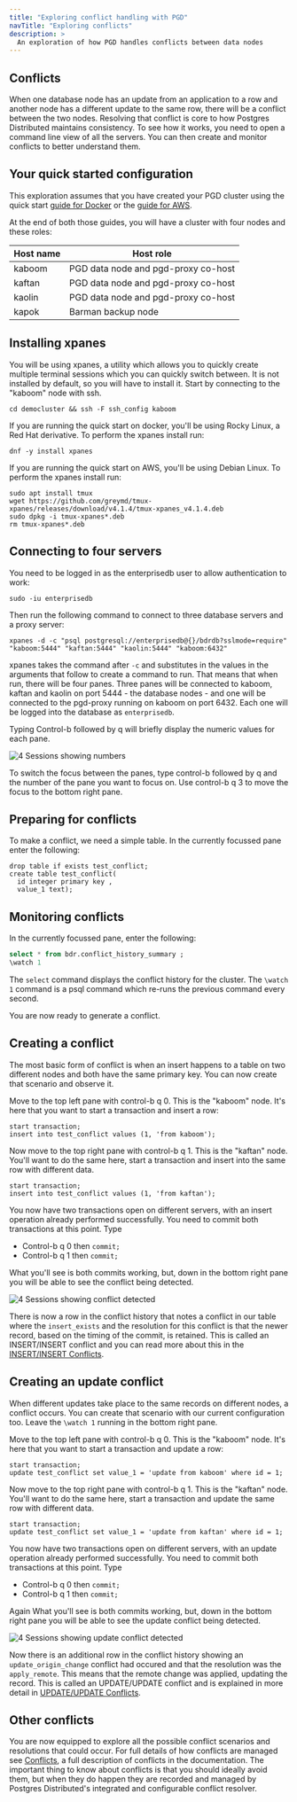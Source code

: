 ```yaml
---
title: "Exploring conflict handling with PGD"
navTitle: "Exploring conflicts"
description: >
  An exploration of how PGD handles conflicts between data nodes
---
```


## Conflicts

When one database node has an update from an application to a row and another node has a different update to the same row, there will be a conflict between the two nodes. Resolving that conflict is core to how Postgres Distributed maintains consistency. To see how it works, you need to open a command line view of all the servers. You can then create and monitor conflicts to better understand them.

## Your quick started configuration

This exploration assumes that you have created your PGD cluster using the quick start [guide for Docker](quick_start_docker) or the [guide for AWS](quick_start_aws).

At the end of both those guides, you will have a cluster with four nodes and these roles:

| Host name  | Host role |
| --------- | ----------------- |
| kaboom | PGD data node and pgd-proxy co-host |
| kaftan | PGD data node and pgd-proxy co-host |
| kaolin | PGD data node and pgd-proxy co-host |
| kapok | Barman backup node |



## Installing xpanes

You will be using xpanes, a utility which allows you to quickly create multiple terminal sessions which you can quickly switch between. It is not installed by default, so you will have to install it. Start by connecting to the "kaboom" node with ssh.

```shell
cd democluster && ssh -F ssh_config kaboom
```

If you are running the quick start on docker, you'll be using Rocky Linux, a Red Hat derivative. To perform the xpanes install run:

```shell
dnf -y install xpanes
```

If you are running the quick start on AWS, you'll be using Debian Linux. To perform the xpanes install run:

```shell
sudo apt install tmux
wget https://github.com/greymd/tmux-xpanes/releases/download/v4.1.4/tmux-xpanes_v4.1.4.deb
sudo dpkg -i tmux-xpanes*.deb
rm tmux-xpanes*.deb
```

## Connecting to four servers

You need to be logged in as the enterprisedb user to allow authentication to work:

```shell
sudo -iu enterprisedb
```

 Then run the following command to connect to three database servers and a proxy server:

```shell
xpanes -d -c "psql postgresql://enterprisedb@{}/bdrdb?sslmode=require" "kaboom:5444" "kaftan:5444" "kaolin:5444" "kaboom:6432"
```

xpanes takes the command after `-c` and substitutes in the values in the arguments that follow to create a command to run. That means that when run, there will be four panes. Three panes will be connected to kaboom, kaftan and kaolin on port 5444 - the database nodes - and one will be connected to the pgd-proxy running on kaboom on port 6432. Each one will be logged into the database as `enterprisedb`.

Typing Control-b followed by q will briefly display the numeric values for each pane.

![4 Sessions showing numbers](images/4sessions.png)

To switch the focus between the panes, type control-b followed by q and the number of the pane you want to focus on. Use control-b q 3 to move the focus to the bottom right pane.


## Preparing for conflicts

To make a conflict, we need a simple table. In the currently focussed pane enter the following:

```
drop table if exists test_conflict;
create table test_conflict(
  id integer primary key ,
  value_1 text);
```

## Monitoring conflicts

In the currently focussed pane, enter the following:

```sql
select * from bdr.conflict_history_summary ;
\watch 1
```

The `select` command displays the conflict history for the cluster. The `\watch 1` command is a psql command which re-runs the previous command every second.

You are now ready to generate a conflict.

## Creating a conflict

The most basic form of conflict is when an insert happens to a table on two different nodes and both have the same primary key. You can now create that scenario and observe it.

Move to the top left pane with control-b q 0. This is the "kaboom" node. It's here that you want to start a transaction and insert a row:

```
start transaction;
insert into test_conflict values (1, 'from kaboom');
```

Now move to the top right pane with control-b q 1. This is the "kaftan" node. You'll want to do the same here, start a transaction and insert into the same row with different data.

```
start transaction;
insert into test_conflict values (1, 'from kaftan');
```

You now have two transactions open on different servers, with an insert operation already performed successfully. You need to commit both transactions at this point. Type 

* Control-b q 0 then `commit;` 
* Control-b q 1 then `commit;`

What you'll see is both commits working, but, down in the bottom right pane you will be able to see the conflict being detected.

![4 Sessions showing conflict detected](images/4sessionsinsertconflict.png)

There is now a row in the conflict history that notes a conflict in our table where the  `insert_exists` and the resolution for this conflict is that the newer record, based on the timing of the commit, is retained. This is called an INSERT/INSERT conflict and you can read more about this in the [INSERT/INSERT Conflicts](../consistency/conflicts/#insertinsert-conflicts).

## Creating an update conflict

When different updates take place to the same records on different nodes, a conflict occurs. You can create that scenario with our current configuration too. Leave the `\watch 1` running in the bottom right pane.

Move to the top left pane with control-b q 0. This is the "kaboom" node. It's here that you want to start a transaction and update a row:

```
start transaction;
update test_conflict set value_1 = 'update from kaboom' where id = 1;
```

Now move to the top right pane with control-b q 1. This is the "kaftan" node. You'll want to do the same here, start a transaction and update the same row with different data.

```
start transaction;
update test_conflict set value_1 = 'update from kaftan' where id = 1;
```

You now have two transactions open on different servers, with an update operation already performed successfully. You need to commit both transactions at this point. Type 

* Control-b q 0 then `commit;` 
* Control-b q 1 then `commit;`

Again What you'll see is both commits working, but, down in the bottom right pane you will be able to see the update conflict being detected.

![4 Sessions showing update conflict detected](images/4sessionsupdateconflict.png)

Now there is an additional row in the conflict history showing an `update_origin_change` conflict had occured and that the resolution was the `apply_remote`. This means that the remote change was applied, updating the record. This is called an UPDATE/UPDATE conflict and is explained in more detail in [UPDATE/UPDATE Conflicts](../consistency/conflicts/#updateupdate-conflicts). 

## Other conflicts

You are now equipped to explore all the possible conflict scenarios and resolutions that could occur. For full details of how conflicts are managed see [Conflicts](../consistency/conflicts/), a full description of conflicts in the documentation. The important thing to know about conflicts is that you should ideally avoid them, but when they do happen they are recorded and managed by Postgres Distributed's integrated and configurable conflict resolver.


